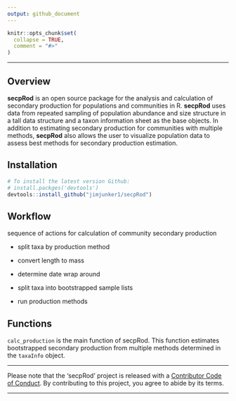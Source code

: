 ```yaml
---
output: github_document
---
```

<!-- README.md is generated from README.Rmd. Please edit that file -->

```r
knitr::opts_chunk$set(
  collapse = TRUE,
  comment = "#>"
)
```

---

Overview
--------

**secpRod** is an open source package for the analysis and calculation of secondary production for populations and communities in R. **secpRod** uses data from repeated sampling of population abundance and size structure in a tall data structure and a taxon information sheet as the base objects. In addition to estimating secondary production for communities with multiple methods, **secpRod** also allows the user to visualize population data to assess best methods for secondary production estimation.

Installation
------------

```r
# To install the latest version Github:
# install.packges('devtools')
devtools::install_github("jimjunker1/secpRod")
```
Workflow
--------

sequence of actions for calculation of community secondary production

- split taxa by production method

- convert length to mass

- determine date wrap around

- split taxa into bootstrapped sample lists

- run production methods


Functions
---------

<!-- secpRod has XX functions related to data organization: -->

<!-- - `frac_merge` takes raw count data and provides areal and subsampling adjustments. This function includes QA/QC checks for un-paired fractions and returns size-class abundance standardized to area. -->
<!-- - `mass_adj` combines  -->

<!-- secpRod has XX functions related to data visualization: -->

<!-- - `len_freq` combines data returned from `frac_merge` to taxon-level histograms -->
<!-- - `allen_curve` takes  -->

`calc_production` is the main function of secpRod. This function estimates bootstrapped secondary production from multiple methods determined in the `taxaInfo` object.

-----

Please note that the 'secpRod' project is released with a [Contributor Code of Conduct](.github/CODE_OF_CONDUCT.md). By contributing to this project, you agree to abide by its terms.

-----
